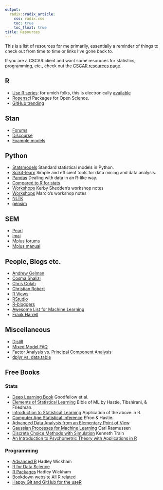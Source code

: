 ```yaml
---
output: 
  radix::radix_article:
    css: radix.css
    toc: true
    toc_float: true
title: Resources
---
```


This is a list of resources for me primarily, essentially a reminder of things to check out from time to time or links I've gone back to.  

If you are a CSCAR client and want some resources for statistics, programming, etc., check out the [CSCAR resources page](https://cscar.github.io/).


## R


- [Use R series](http://www.springer.com/series/6991): for umich folks, this is electronically [available](http://mirlyn.lib.umich.edu/Search/Home?lookfor=%22%20Use%20R!%22&type=series)
- [Ropensci](https://ropensci.org/) Packages for Open Science.
- [GitHub trending](https://github.com/trending/r)


## Stan

- [Forums](https://groups.google.com/d/forum/stan-users)
- [Discourse](http://discourse.mc-stan.org/)
- [Example models](https://github.com/stan-dev/example-models/wiki)


## Python

- [Statsmodels](http://www.statsmodels.org/stable/index.html) Standard statistical models in Python.
- [Scikit-learn](http://scikit-learn.org/stable/)  Simple and efficient tools for data mining and data analysis.
- [Pandas](http://pandas.pydata.org/) Dealing with data in an R-like way.
- [Compared to R for stats](http://www.kdnuggets.com/2015/05/r-vs-python-data-science.html)
- [Workshops](http://kshedden.github.io/) Kerby Shedden's workshop notes
- [Workshops](http://marcio-mourao.github.io) Marcio's workshop notes
- [NLTK](http://www.nltk.org/)
- [gensim](https://radimrehurek.com/gensim/)


## SEM

- [Pearl](http://bayes.cs.ucla.edu/jp_home.html)
- [Imai](http://imai.princeton.edu/)
- [Mplus forums](https://www.statmodel.com/cgi-bin/discus/discus.cgi)
- [Mplus manual](https://www.statmodel.com/download/usersguide/MplusUserGuideVer_8.pdf)


## People, Blogs etc.

- [Andrew Gelman](http://andrewgelman.com/)
- [Cosma Shalizi](http://bactra.org/weblog/)
- [Chris Colah](https://colah.github.io/)
- [Christian Robert](https://xianblog.wordpress.com/)
- [R Views](https://rviews.rstudio.com/)
- [RStudio](https://blog.rstudio.org/)
- [R-bloggers](https://www.r-bloggers.com/)
- [Awesome List for Machine Learning](https://github.com/josephmisiti/awesome-machine-learning)
- [Frank Harrell](http://www.fharrell.com/)



## Miscellaneous

- [Distill](http://distill.pub/)
- [Mixed Model FAQ](https://bbolker.github.io/mixedmodels-misc/glmmFAQ.html)
- [Factor Analysis vs. Principal Component Analysis](http://stats.stackexchange.com/questions/1576/what-are-the-differences-between-factor-analysis-and-principal-component-analysi)
- [dplyr vs. data.table](https://stackoverflow.com/questions/21435339/data-table-vs-dplyr-can-one-do-something-well-the-other-cant-or-does-poorly/27840349#27840349)


## Free Books

### Stats

- [Deep Learning Book](http://www.deeplearningbook.org/) Goodfellow et al.
- [Elements of Statistical Learning](http://statweb.stanford.edu/~tibs/ElemStatLearn/) Bible of ML by Hastie, Tibshirani, & Friedman.
- [Introduction to Statistical Learning](http://www-bcf.usc.edu/~gareth/ISL/) Application of the above in R.
- [Computer Age Statistical Inference](https://web.stanford.edu/~hastie/CASI/) Efron & Hastie.
- [Advanced Data Analysis from an Elementary Point of View](http://www.stat.cmu.edu/~cshalizi/ADAfaEPoV/)
- [Gaussian Processes for Machine Learning](http://www.gaussianprocess.org/gpml/) Carl Rasmussen
- [Discrete Choice Methods with Simulation](http://eml.berkeley.edu/books/choice2.html) Kenneth Train
- [An Introduction to Psychometric Theory with Applications in R](http://www.personality-project.org/r/book/)

### Programming

- [Advanced R](http://adv-r.had.co.nz/)  Hadley Wickham
- [R for Data Science](http://r4ds.had.co.nz/)
- [R Packages](http://r-pkgs.had.co.nz/)  Hadley Wickham
- [Bookdown website](https://bookdown.org/) All R related
- [Happy Git and GitHub for the useR](http://happygitwithr.com/)
